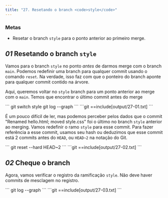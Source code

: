 ```yaml
---
title: "27. Resetando o branch <code>style</code>"
---
```


### Metas

- Resetar o branch `style` para o ponto anterior ao primeiro merge.

## _01_ Resetando o branch `style`

Vamos para o branch `style` no ponto _antes_ de darmos merge com o branch `main`. Podemos redefinir uma branch para qualquer commit usando o comando `reset`. Na verdade, isso faz com que o ponteiro do branch aponte para qualquer commit contido na árvore.

Aqui, queremos voltar no `style` branch para um ponto anterior ao merge com o `main`. Temos que encontrar o último commit antes do merge

<Run>
```
git switch style
git log --graph
```
</Run>

<Output>
```git
==include[output/27-01.txt]
```
</Output>

É um pouco difícil de ler, mas podemos perceber pelos dados que o commit "Renamed hello.html; moved style.css" foi o último no branch `style` anterior ao merging. Vamos redefinir o ramo `style` para esse commit. Para fazer referência a esse commit, usamos seu hash ou deduzimos que esse commit está 2 commits antes do `HEAD`, ou `HEAD~2` na notação do Git.

<Run>
```
git reset --hard HEAD~2
```
</Run>

<Output>
```git
==include[output/27-02.txt]
```
</Output>

## _02_ Cheque o branch

Agora, vamos verificar o registro da ramificação `style`. Não deve haver commits de mesclagem no registro.

<Run>
```
git log --graph
```
</Run>

<Output>
```git
==include[output/27-03.txt]
```
</Output>
